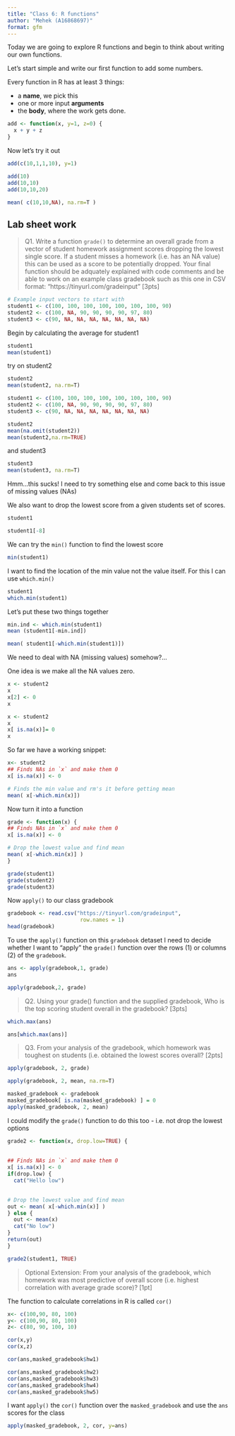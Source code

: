 ```yaml
---
title: "Class 6: R functions"
author: "Mehek (A16868697)"
format: gfm
---
```


Today we are going to explore R functions and begin to think about writing our own functions.

Let's start simple and write our first function to add some numbers. 

Every function in R has at least 3 things:

- a **name**, we pick this
- one or more input **arguments**
- the **body**, where the work gets done. 


```r
add <- function(x, y=1, z=0) {
  x + y + z
}
```

Now let's try it out

```r
add(c(10,1,1,10), y=1)
```
```r
add(10)
add(10,10)
add(10,10,20)
```







```r
mean( c(10,10,NA), na.rm=T )
```




## Lab sheet work

> Q1. Write a function `grade()` to determine an overall grade from a vector of student homework assignment scores dropping the lowest single score. If a student misses a homework (i.e. has an NA value) this can be used as a score to be potentially dropped. Your final function should be adquately explained with code comments and be able to work on an example class gradebook such as this one in CSV format: “https://tinyurl.com/gradeinput” [3pts]


```r
# Example input vectors to start with
student1 <- c(100, 100, 100, 100, 100, 100, 100, 90)
student2 <- c(100, NA, 90, 90, 90, 90, 97, 80)
student3 <- c(90, NA, NA, NA, NA, NA, NA, NA)
```

Begin by calculating the average for student1
```r
student1
mean(student1)
```

try on student2
```r
student2
mean(student2, na.rm=T)
```

```r
student1 <- c(100, 100, 100, 100, 100, 100, 100, 90)
student2 <- c(100, NA, 90, 90, 90, 90, 97, 80)
student3 <- c(90, NA, NA, NA, NA, NA, NA, NA)
```

```r
student2
mean(na.omit(student2))
mean(student2,na.rm=TRUE)
```





and student3
```r
student3
mean(student3, na.rm=T)
```
Hmm...this sucks! I need to try something else and come back to this issue of missing values (NAs)

We also want to drop the lowest score from a given students set of scores. 

```r
student1
```

```r
student1[-8]
```

We can try the `min()` function to find the lowest score

```r
min(student1)
```

I want to find the location of the min value not the value itself. For this I can use `which.min()`

```r
student1
which.min(student1)
```

Let's put these two things together 

```r
min.ind <- which.min(student1)
mean (student1[-min.ind])
```


```r
mean( student1[-which.min(student1)])
```

We need to deal with NA (missing values) somehow?...

One idea is we make all the NA values zero. 

```r
x <- student2
x
x[2] <- 0
x
```

```r
x <- student2
x
x[ is.na(x)]= 0
x
```

So far we have a working snippet:

```r
x<- student2
## Finds NAs in `x` and make them 0
x[ is.na(x)] <- 0

# Finds the min value and rm's it before getting mean
mean( x[-which.min(x)])
```

Now turn it into a function 

```r
grade <- function(x) {
## Finds NAs in `x` and make them 0
x[ is.na(x)] <- 0

# Drop the lowest value and find mean
mean( x[-which.min(x)] )
}
```

```r
grade(student1)
grade(student2)
grade(student3)
```

Now `apply()` to our class gradebook

```r
gradebook <- read.csv("https://tinyurl.com/gradeinput",
                       row.names = 1)
head(gradebook)
```

To use the `apply()` function on this `gradebook` detaset I need to decide whether I want to "apply" the `grade()` function over the rows (1) or columns (2) of the `gradebook`. 

```r
ans <- apply(gradebook,1, grade)
ans
```

```r
apply(gradebook,2, grade)
```

> Q2. Using your grade() function and the supplied gradebook, Who is the top scoring student overall in the gradebook? [3pts]

```r
which.max(ans)

ans[which.max(ans)]
```

> Q3. From your analysis of the gradebook, which homework was toughest on students (i.e. obtained the lowest scores overall? [2pts]

```r
apply(gradebook, 2, grade)
```

```r
apply(gradebook, 2, mean, na.rm=T)
```

```r
masked_gradebook <- gradebook
masked_gradebook[ is.na(masked_gradebook) ] = 0
apply(masked_gradebook, 2, mean)
```

I could modify the `grade()` function to do this too - i.e. not drop the lowest options 

```r
grade2 <- function(x, drop.low=TRUE) {
  
  
## Finds NAs in `x` and make them 0
x[ is.na(x)] <- 0
if(drop.low) {
  cat("Hello low")

  
# Drop the lowest value and find mean
out <- mean( x[-which.min(x)] )
} else {
  out <- mean(x)
  cat("No low")
}
return(out)
}
```
```r
grade2(student1, TRUE)
```

> Optional Extension: From your analysis of the gradebook, which homework was most predictive of overall score (i.e. highest correlation with average grade score)? [1pt]

The function to calculate correlations in R is called `cor()`

```r
x<- c(100,90, 80, 100)
y<- c(100,90, 80, 100)
z<- c(80, 90, 100, 10)

cor(x,y)
cor(x,z)
```

```r
cor(ans,masked_gradebook$hw1)
```
```r
cor(ans,masked_gradebook$hw2)
cor(ans,masked_gradebook$hw3)
cor(ans,masked_gradebook$hw4)
cor(ans,masked_gradebook$hw5)
```

I want `apply()` the `cor()` function over the 
`masked_gradebook` and use the `ans` scores for the class

```r
apply(masked_gradebook, 2, cor, y=ans)
```




